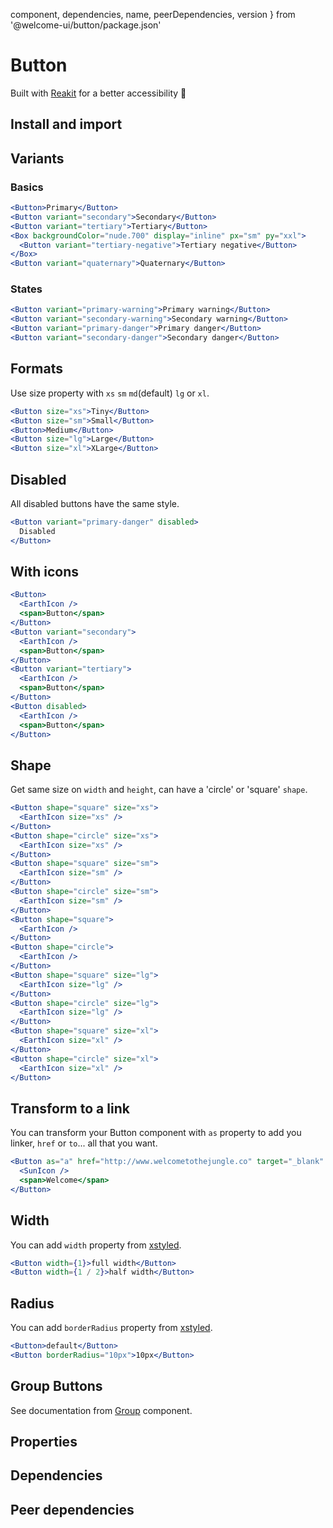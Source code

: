 
  component,
  dependencies,
  name,
  peerDependencies,
  version
} from '@welcome-ui/button/package.json'

# Button

<tagversion version={version} name={name} />

Built with [Reakit](https://reakit.io/docs/button/) for a better accessibility 🥰

## Install and import

<usage component={component} name={name} peerDependencies={peerDependencies} />

## Variants

### Basics

```jsx row
<Button>Primary</Button>
<Button variant="secondary">Secondary</Button>
<Button variant="tertiary">Tertiary</Button>
<Box backgroundColor="nude.700" display="inline" px="sm" py="xxl">
  <Button variant="tertiary-negative">Tertiary negative</Button>
</Box>
<Button variant="quaternary">Quaternary</Button>
```

### States

```jsx row
<Button variant="primary-warning">Primary warning</Button>
<Button variant="secondary-warning">Secondary warning</Button>
<Button variant="primary-danger">Primary danger</Button>
<Button variant="secondary-danger">Secondary danger</Button>
```

## Formats

Use size property with `xs` `sm` `md`(default) `lg` or `xl`.

```jsx row
<Button size="xs">Tiny</Button>
<Button size="sm">Small</Button>
<Button>Medium</Button>
<Button size="lg">Large</Button>
<Button size="xl">XLarge</Button>
```

## Disabled

All disabled buttons have the same style.

```jsx
<Button variant="primary-danger" disabled>
  Disabled
</Button>
```

## With icons

```jsx row
<Button>
  <EarthIcon />
  <span>Button</span>
</Button>
<Button variant="secondary">
  <EarthIcon />
  <span>Button</span>
</Button>
<Button variant="tertiary">
  <EarthIcon />
  <span>Button</span>
</Button>
<Button disabled>
  <EarthIcon />
  <span>Button</span>
</Button>
```

## Shape

Get same size on `width` and `height`, can have a 'circle' or 'square' `shape`.

```jsx row
<Button shape="square" size="xs">
  <EarthIcon size="xs" />
</Button>
<Button shape="circle" size="xs">
  <EarthIcon size="xs" />
</Button>
<Button shape="square" size="sm">
  <EarthIcon size="sm" />
</Button>
<Button shape="circle" size="sm">
  <EarthIcon size="sm" />
</Button>
<Button shape="square">
  <EarthIcon />
</Button>
<Button shape="circle">
  <EarthIcon />
</Button>
<Button shape="square" size="lg">
  <EarthIcon size="lg" />
</Button>
<Button shape="circle" size="lg">
  <EarthIcon size="lg" />
</Button>
<Button shape="square" size="xl">
  <EarthIcon size="xl" />
</Button>
<Button shape="circle" size="xl">
  <EarthIcon size="xl" />
</Button>
```

## Transform to a link

You can transform your Button component with `as` property to add you linker, `href` or `to`... all that you want.

```jsx
<Button as="a" href="http://www.welcometothejungle.co" target="_blank" rel="noopener nofollow">
  <SunIcon />
  <span>Welcome</span>
</Button>
```

## Width

You can add `width` property from [xstyled](https://xstyled.dev/docs/style-props/).

```jsx
<Button width={1}>full width</Button>
<Button width={1 / 2}>half width</Button>
```

## Radius

You can add `borderRadius` property from [xstyled](https://xstyled.dev/docs/style-props/).

```jsx row
<Button>default</Button>
<Button borderRadius="10px">10px</Button>
```

## Group Buttons

See documentation from [Group](/components/group) component.

## Properties

<props of="Button" propTypes={props.propTypes} />

## Dependencies

<dependencies dependencies={dependencies} />

## Peer dependencies

<dependencies dependencies={peerDependencies} />
